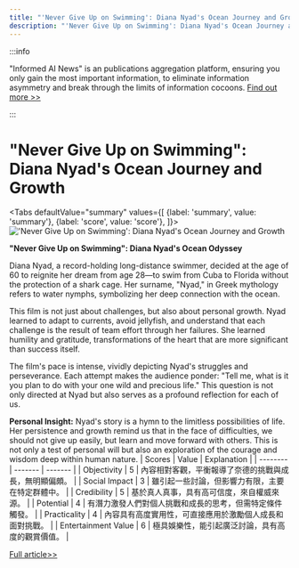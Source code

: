 ```yaml
---
title: "'Never Give Up on Swimming': Diana Nyad's Ocean Journey and Growth"
description: "'Never Give Up on Swimming': Diana Nyad's Ocean Journey and Growth"
---
```



:::info

"Informed AI News" is an publications aggregation platform, ensuring you only gain the most important information, to eliminate information asymmetry and break through the limits of information cocoons.  [Find out more >>](/)

:::

# "Never Give Up on Swimming": Diana Nyad's Ocean Journey and Growth


<Tabs
	defaultValue="summary"
	values={[
	{label: 'summary', value: 'summary'},
	{label: 'score', value: 'score'},
]}>
<TabItem value="summary">
<img
  src="https://image.informedainews.com/2024/06/Ent-hrW-1717639000-0.jpg"
  alt="'Never Give Up on Swimming': Diana Nyad's Ocean Journey and Growth"
/>



**"Never Give Up on Swimming": Diana Nyad's Ocean Odyssey**

Diana Nyad, a record-holding long-distance swimmer, decided at the age of 60 to reignite her dream from age 28—to swim from Cuba to Florida without the protection of a shark cage. Her surname, "Nyad," in Greek mythology refers to water nymphs, symbolizing her deep connection with the ocean.

This film is not just about challenges, but also about personal growth. Nyad learned to adapt to currents, avoid jellyfish, and understand that each challenge is the result of team effort through her failures. She learned humility and gratitude, transformations of the heart that are more significant than success itself.

The film's pace is intense, vividly depicting Nyad's struggles and perseverance. Each attempt makes the audience ponder: "Tell me, what is it you plan to do with your one wild and precious life." This question is not only directed at Nyad but also serves as a profound reflection for each of us.

**Personal Insight:**
Nyad's story is a hymn to the limitless possibilities of life. Her persistence and growth remind us that in the face of difficulties, we should not give up easily, but learn and move forward with others. This is not only a test of personal will but also an exploration of the courage and wisdom deep within human nature.
</TabItem>
<TabItem value="score">
	| Scores     | Value   | Explanation |
	| -------- | ------- | ------- |
	| Objectivity  | 5    | 內容相對客觀，平衡報導了奈德的挑戰與成長，無明顯偏頗。    |
	| Social Impact | 3     | 雖引起一些討論，但影響力有限，主要在特定群體中。    |
	| Credibility    | 5    | 基於真人真事，具有高可信度，來自權威來源。    |
	| Potential    | 4    | 有潛力激發人們對個人挑戰和成長的思考，但需特定條件觸發。    |
	| Practicality    | 4    | 內容具有高度實用性，可直接應用於激勵個人成長和面對挑戰。    |
	| Entertainment Value    | 6    | 極具娛樂性，能引起廣泛討論，具有高度的觀賞價值。    |
</TabItem>
</Tabs>

[Full article>>](https://matters.town/a/yfa5h2g58rys)
